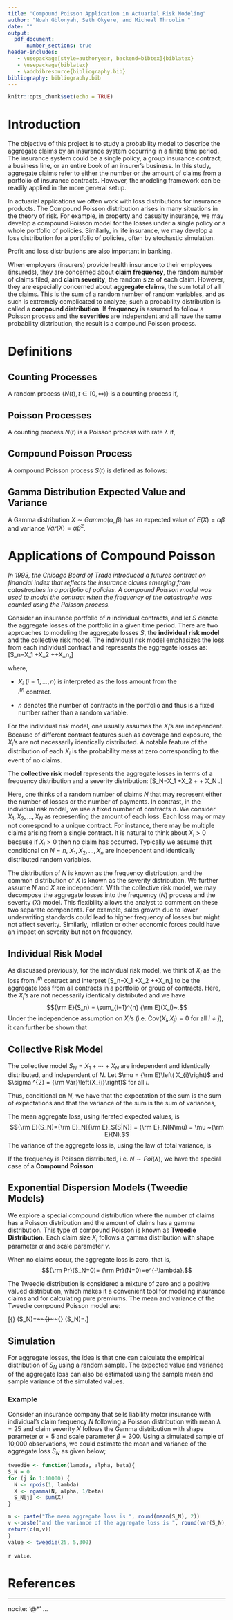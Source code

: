 ```yaml
---
title: "Compound Poisson Application in Actuarial Risk Modeling"
author: "Noah Gblonyah, Seth Okyere, and Micheal Throolin "
date: ""
output: 
  pdf_document: 
      number_sections: true
header-includes:
   - \usepackage[style=authoryear, backend=bibtex]{biblatex}
   - \usepackage{biblatex}
   - \addbibresource{bibliography.bib}
bibliography: bibliography.bib      
---
```


```r
knitr::opts_chunk$set(echo = TRUE)
```

# Introduction 

The objective of this project is to study a probability model to describe the aggregate claims by an insurance system occurring in a finite time period. The insurance system could be a single policy, a group insurance contract, a business line, or an entire book of an insurer's business. In this study, aggregate claims refer to either the number or the amount of claims from a portfolio of insurance contracts. However, the modeling framework can be readily applied in the more general setup.

In actuarial applications we often work with loss distributions for insurance products. The Compound Poisson distribution arises in many situations in the theory of risk. For example, in property and casualty insurance, we may develop a compound Poisson model for the losses under a single policy or a whole portfolio of policies. Similarly, in life insurance, we may develop a loss distribution for a portfolio of policies, often by stochastic simulation. 

Profit and loss distributions are also important in banking. 

When employers (insurers) provide health insurance to their employees (insureds), they are concerned about __claim frequency__, the random number of claims filed, and __claim severity__, the random size of each claim. However, they are especially concerned about __aggregate claims__, the sum total of all the claims. This is the sum of a random number of random variables, and as such is extremely complicated to analyze; such a probability distribution is called a  __compound distribution__. If __frequency__ is assumed to follow a Poisson process and the __severities__ are independent and all have the same probability distribution, the result is a compound Poisson process.

# Definitions
## Counting Processes 
A random process $\{N(t), t \in [0,\infty) \}$ is a counting process if,
\begin{enumerate}
\item $N(0) = 0$.
\item $N(t) \in \{0,1,2,3,4,...\}$ and is non-decreasing.
\end{enumerate}

## Poisson Processes
A counting process $N(t)$ is a Poisson process with rate $\lambda$ if,
\begin{enumerate}
\item $N(t)$ has independent increments. That is the set $N(t_j+s_j)-N(t_j) ,~ j \in \{0,1,2,...,n\}$ is independent for each non-overlapping increment $(t_j, t_j+s_j]$.
\item For all $ t \geq 0$ and $h >0$ ,  $N(t+h) -N(t)  \sim POIS(\Lambda)$ where $\Lambda = \int_t^{t+h} \lambda (z) dz$.
\end{enumerate}

## Compound Poisson Process
A compound Poisson process $S(t)$ is defined as follows:
\begin{enumerate}
\item For $t>0, S(t) = \sum_{i=1}^{N(t)} X_i$, where $N(t)$ is a poisson process with rate function $\lambda$,
\item All random variables $X_i$ and $\{N(t), t>0 \}$ are independent and identically distributed,
\item $N(t) =0 \implies S(0) = 0$.
\end{enumerate}

## Gamma Distribution Expected Value and Variance
A Gamma distribution $X \sim Gamma(\alpha, \beta)$ has an expected value of $E(X) = \alpha\beta$ and variance $Var(X) = \alpha\beta^2$.

# Applications of Compound Poisson 

_In 1993, the Chicago Board of Trade introduced a futures contract on financial index that reflects the insurance claims emerging from catastrophes in a portfolio of policies. A compound Poisson model was used to model the contract when the frequency of the catastrophe was counted using the Poisson process._

Consider an insurance portfolio of $n$ individual contracts, and let $S$ denote the aggregate losses of the portfolio in a given time period. There are two approaches to modeling the aggregate losses $S$, the __individual risk model__ and the collective risk model. The individual risk model emphasizes the loss from each individual contract and represents the aggregate losses as:
\[S_n=X_1 +X_2 +\cdots+X_n,\] 

where,

- $X_i~(i=1,\ldots,n)$ is interpreted as the loss amount from the  
$i^{th}$ contract. 

- $n$ denotes the number of contracts in the portfolio and thus is a fixed number rather than a random variable.

For the individual risk model, one usually assumes the $X_i$'s are independent. Because of different contract features such as coverage and exposure, the $X_i$'s are not necessarily identically distributed. A notable feature of the distribution of each $X_i$ is the probability mass at zero corresponding to the event of no claims.

The __collective risk model__ represents the aggregate losses in terms of a frequency distribution and a severity distribution: \[S_N=X_1 +X_2 + \cdots + X_N .\]

Here, one thinks of a random number of claims $N$ that may represent either the number of losses or the number of payments. In contrast, in the individual risk model, we use a fixed number of contracts $n$. We consider $X_1, X_2, \ldots, X_N$ as representing the amount of each loss. Each loss may or may not correspond to a unique contract. For instance, there may be multiple claims arising from a single contract. It is natural to think about $X_i>0$ because if $X_i>0$ then no claim has occurred. Typically we assume that conditional on $N=n$, $X_{1},X_{2},\ldots ,X_{n}$ are independent and identically distributed random variables. 

The distribution of $N$ is known as the frequency distribution, and the common distribution of $X$ is known as the severity distribution. We further assume $N$ and $X$ are independent. With the collective risk model, we may decompose the aggregate losses into the frequency $(N)$ process and the severity $(X)$ model. This flexibility allows the analyst to comment on these two separate components. For example, sales growth due to lower underwriting standards could lead to higher frequency of losses but might not affect severity. Similarly, inflation or other economic forces could have an impact on severity but not on frequency.

## Individual Risk Model
As discussed previously, for the individual risk model, we think of $X_i$ as the loss from $i^{th}$ contract and interpret \[S_n=X_1 +X_2 +\cdots+X_n,\] to be the aggregate loss from all contracts in a portfolio or group of contracts. Here, the $X_i$'s are not necessarily identically distributed and we have 
$${\rm E}(S_n) = \sum_{i=1}^{n} {\rm E}(X_i)~.$$ Under the independence assumption on $X_i$'s (i.e. $\mathrm{Cov}\left( X_i, X_j \right) = 0$ for all $i \neq j$), it can further be shown that 

\begin{equation*}
    {\rm Var}(S_n) = \sum_{i=1}^{n} {\rm Var}(X_i) 
\end{equation*} 

## Collective Risk Model 
The collective model $S_N=X_1+\cdots+X_N$ are independent and identically distributed, and independent of $N$. 
Let $\mu = {\rm E}\left( X_{i}\right)$ and $\sigma ^{2} = {\rm Var}\left(X_{i}\right)$ for all $i$. 

Thus, conditional on $N$, we have that the expectation of the sum is the sum of expectations and that the variance of the sum is the sum of variances,

\begin{align*}
{\rm E}(S|N) &= {\rm E}(X_1 + \cdots + X_N|N) = \mu N \\
{\rm Var}(S|N) &= {\rm Var}(X_1 + \cdots + X_N|N) = \sigma^2 N .
\end{align*} 

The mean aggregate loss, using iterated expected values, is 
$${\rm E}(S_N)={\rm E}_N[{\rm E}_S(S|N)] = {\rm E}_N(N\mu) = \mu ~{\rm E}(N).$$
The variance of the aggregate loss is, using the law of total variance, is 

\begin{align*}
{\rm Var}(S_N) &= {\rm E}_N[{\rm Var}(S_N|N)] + {\rm Var}_N[{\rm E}(S_N|N)] \\
&= \mathrm{E}_N \left[ \sigma^2 N \right] + \mathrm{Var}_N\left[ \mu N \right] \\
&=\sigma^2~{\rm E}[N] + \mu^2~ {\rm Var}[N] .
\end{align*} 

If the frequency is Poisson distributed, i.e. $N \sim Poi (\lambda)$, we have the special case of a __Compound Poisson__ 
\begin{align*}
\mathrm{E}(N) &= \mathrm{Var}(N) = \lambda\\
\mathrm{E}(S_N) &= \lambda ~\mathrm{E}(X)\\
\mathrm{Var}(S_N) &= \lambda (\sigma^2 + \mu^2) = \lambda ~\mathrm{E} (X^2) .
\end{align*} 

## Exponential Dispersion Models (Tweedie Models) 

We explore a special compound distribution where the number of claims has a Poisson distribution and the amount of claims has a gamma distribution. This type of compound Poisson is known as __Tweedie Distribution.__ Each claim size $X_i$ follows a gamma distribution with shape parameter $\alpha$ and scale parameter $\gamma$. 

When no claims occur, the aggregate loss is zero, that is, 
$${\rm Pr}(S_N=0)= {\rm Pr}(N=0)=e^{-\lambda}.$$

The Tweedie distribution is considered a mixture of zero and a positive valued distribution, which makes it a convenient tool for modeling insurance claims and for calculating pure premiums. The mean and variance of the Tweedie compound Poisson model are:

\[{\rm E} (S_N)=\lambda{\alpha}{\beta}~~~~{\rm and}~~~~{\rm Var} (S_N)=\lambda{\alpha{\beta^2}(1+\alpha)}.\]

## Simulation 
For aggregate losses, the idea is that one can calculate the empirical distribution of $S_N$ using a random sample. The expected value and variance of the aggregate loss can also be estimated using the sample mean and sample variance of the simulated values.

### Example

Consider an insurance company that sells liability motor insurance with individual's claim frequency $N$ following a Poisson distribution with mean $\lambda=25$ and claim severity $X$ follows the Gamma distribution with shape parameter $\alpha = 5$ and scale parameter $\beta = 300$. Using a simulated sample of 10,000 observations, we could estimate the mean and variance of the aggregate loss $S_N$ as given below; 

```r
tweedie <- function(lambda, alpha, beta){
S_N = 0
for (j in 1:10000) {
  N <- rpois(1, lambda)
  X <- rgamma(N, alpha, 1/beta)
  S_N[j] <- sum(X)
}

m <- paste("The mean aggregate loss is ", round(mean(S_N), 2))
v <-paste("and the variance of the aggregate loss is ", round(var(S_N),2))
return(c(m,v))
}
value <- tweedie(25, 5,300)
```

 `r value`.

# References

---
nocite: '@*'
...